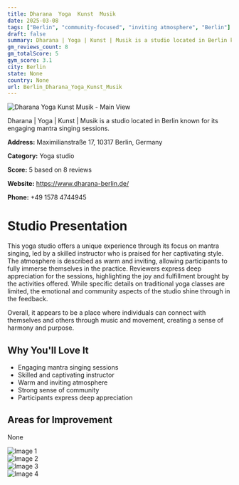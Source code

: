 ```yaml
---
title: Dharana  Yoga  Kunst  Musik
date: 2025-03-08
tags: ["Berlin", "community-focused", "inviting atmosphere", "Berlin"]  
draft: false
summary: Dharana | Yoga | Kunst | Musik is a studio located in Berlin known for its engaging mantra singing sessions.
gm_reviews_count: 8
gm_totalScore: 5
gym_score: 3.1
city: Berlin
state: None
country: None
url: Berlin_Dharana_Yoga_Kunst_Musik
---
```


<div className="aspect-[16/9] relative my-8">
  <img 
    src="https://lh5.googleusercontent.com/p/AF1QipM_q9b97tqRDOhuqJeAdTsM62KSVTkbI-Yz8xjI=w1920-h1080-k-no"
    alt="Dharana  Yoga  Kunst  Musik - Main View"
    className="object-cover absolute inset-0 w-full h-full rounded-lg"
  />
</div>

Dharana | Yoga | Kunst | Musik is a studio located in Berlin known for its engaging mantra singing sessions.

**Address:** Maximilianstraße 17, 10317 Berlin, Germany

**Category:** Yoga studio

**Score:** 5 based on 8 reviews

**Website:** https://www.dharana-berlin.de/

**Phone:** +49 1578 4744945

# Studio Presentation

This yoga studio offers a unique experience through its focus on mantra singing, led by a skilled instructor who is praised for her captivating style. The atmosphere is described as warm and inviting, allowing participants to fully immerse themselves in the practice. Reviewers express deep appreciation for the sessions, highlighting the joy and fulfillment brought by the activities offered. While specific details on traditional yoga classes are limited, the emotional and community aspects of the studio shine through in the feedback.

Overall, it appears to be a place where individuals can connect with themselves and others through music and movement, creating a sense of harmony and purpose.

## Why You'll Love It

- Engaging mantra singing sessions
- Skilled and captivating instructor
- Warm and inviting atmosphere
- Strong sense of community
- Participants express deep appreciation

## Areas for Improvement

None

<div className="grid grid-cols-1 xl:grid-cols-2 gap-4 my-8">
<div className="aspect-[4/3] relative"><img src="https://lh5.googleusercontent.com/p/AF1QipNw0XuGipQf_WKYyV-iVg0YV__a4pBkAjbgKhSR=w1920-h1080-k-no" alt="Image 1" className="object-cover absolute inset-0 w-full h-full rounded-lg" /></div>
<div className="aspect-[4/3] relative"><img src="https://lh5.googleusercontent.com/p/AF1QipOosttbb4fFxQSS9jQTZ0m-OkO6h9KtB_IbkrMg=w1920-h1080-k-no" alt="Image 2" className="object-cover absolute inset-0 w-full h-full rounded-lg" /></div>
<div className="aspect-[4/3] relative"><img src="https://lh5.googleusercontent.com/p/AF1QipPIeS54a5mLmaG56AEOxslaD5wczWCWXsvNPzDI=w1920-h1080-k-no" alt="Image 3" className="object-cover absolute inset-0 w-full h-full rounded-lg" /></div>
<div className="aspect-[4/3] relative"><img src="https://lh5.googleusercontent.com/p/AF1QipM07xhHN8mqO3ou45OhhcgQO2Scc9g2s-gq2CUX=w1920-h1080-k-no" alt="Image 4" className="object-cover absolute inset-0 w-full h-full rounded-lg" /></div>
</div>